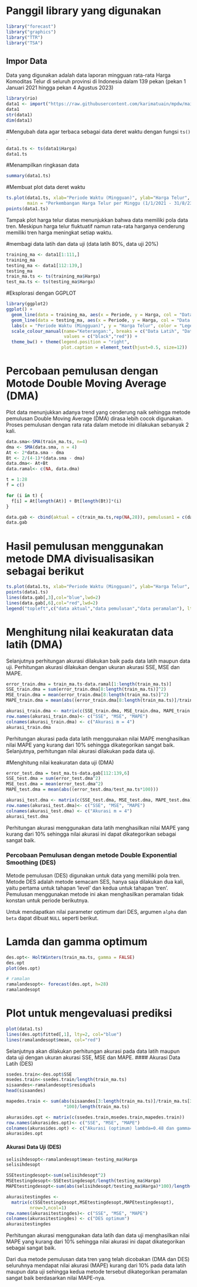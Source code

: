 # Panggil library yang digunakan
```r
library("forecast")
library("graphics")
library("TTR")
library("TSA")
```

## Impor Data

Data yang digunakan adalah data laporan mingguan rata-rata Harga Komoditas Telur di seluruh provinsi di Indonesia dalam 139 pekan (pekan 1 Januari 2021 hingga pekan 4 Agustus 2023)
```r
library(rio)
data1 <- import("https://raw.githubusercontent.com/karimatuain/mpdw/main/Data/Data%20MPDW%201.csv")
data1
str(data1)
dim(data1)
```

#Mengubah data agar terbaca sebagai data deret waktu dengan fungsi `ts()` .

```r
data1.ts <- ts(data1$Harga)
data1.ts
```

#Menampilkan ringkasan data

```r
summary(data1.ts)
```

#Membuat plot data deret waktu

```r
ts.plot(data1.ts, xlab="Periode Waktu (Mingguan)", ylab="Harga Telur", 
        main = "Perkembangan Harga Telur per Minggu (1/1/2021 - 31/8/23)")
points(data1.ts)
```
Tampak plot harga telur diatas menunjukkan bahwa data memiliki pola data tren. Meskipun harga telur fluktuatif namun rata-rata harganya cenderung memiliki tren harga meningkat setiap waktu.

#membagi data latih dan data uji (data latih 80%, data uji 20%)
```r
training_ma <- data1[1:111,]
training_ma
testing_ma <- data1[112:139,]
testing_ma
train_ma.ts <- ts(training_ma$Harga)
test_ma.ts <- ts(testing_ma$Harga)
```

#Eksplorasi dengan GGPLOT
```r
library(ggplot2)
ggplot() + 
  geom_line(data = training_ma, aes(x = Periode, y = Harga, col = "Data Latih")) +
  geom_line(data = testing_ma, aes(x = Periode, y = Harga, col = "Data Uji")) +
  labs(x = "Periode Waktu (Mingguan)", y = "Harga Telur", color = "Legend") +
  scale_colour_manual(name="Keterangan:", breaks = c("Data Latih", "Data Uji"),
                      values = c("black","red")) + 
  theme_bw() + theme(legend.position = "right",
                     plot.caption = element_text(hjust=0.5, size=12))
```

# Percobaan pemulusan dengan Motode Double Moving Average (DMA)
Plot data menunjukkan adanya trend yang cenderung naik sehingga metode pemulusan Double Moving Average (DMA) dirasa lebih cocok digunakan. Proses pemulusan dengan rata rata dalam metode ini dilakukan sebanyak 2 kali.

```r
data.sma<-SMA(train_ma.ts, n=4)
dma <- SMA(data.sma, n = 4)
At <- 2*data.sma - dma
Bt <- 2/(4-1)*(data.sma - dma)
data.dma<- At+Bt
data.ramal<- c(NA, data.dma)

t = 1:28
f = c()

for (i in t) {
  f[i] = At[length(At)] + Bt[length(Bt)]*(i)
}

data.gab <- cbind(aktual = c(train_ma.ts,rep(NA,28)), pemulusan1 = c(data.sma,rep(NA,28)),pemulusan2 = c(data.dma, rep(NA,28)),At = c(At, rep(NA,28)), Bt = c(Bt,rep(NA,28)),ramalan = c(data.ramal, f[-1]))
data.gab

```

# Hasil pemulusan menggunakan metode DMA divisualisasikan sebagai berikut

```r
ts.plot(data1.ts, xlab="Periode Waktu (Mingguan)", ylab="Harga Telur", main= "DMA N=4 Data Harga Telur")
points(data1.ts)
lines(data.gab[,3],col="blue",lwd=2)
lines(data.gab[,6],col="red",lwd=2)
legend("topleft",c("data aktual","data pemulusan","data peramalan"), lty=8, col=c("black","blue","red"), cex=0.8)

```
# Menghitung nilai keakuratan data latih (DMA)
Selanjutnya perhitungan akurasi dilakukan baik pada data latih maupun data uji. Perhitungan akurasi dilakukan dengan ukuran akurasi SSE, MSE dan MAPE.

```r
error_train.dma = train_ma.ts-data.ramal[1:length(train_ma.ts)]
SSE_train.dma = sum(error_train.dma[8:length(train_ma.ts)]^2)
MSE_train.dma = mean(error_train.dma[8:length(train_ma.ts)]^2)
MAPE_train.dma = mean(abs((error_train.dma[8:length(train_ma.ts)]/train_ma.ts[8:length(train_ma.ts)])*100))

akurasi_train.dma <- matrix(c(SSE_train.dma, MSE_train.dma, MAPE_train.dma))
row.names(akurasi_train.dma)<- c("SSE", "MSE", "MAPE")
colnames(akurasi_train.dma) <- c("Akurasi m = 4")
akurasi_train.dma
```

Perhitungan akurasi pada data latih menggunakan nilai MAPE menghasilkan nilai MAPE yang kurang dari 10% sehingga dikategorikan sangat baik. Selanjutnya, perhitungan nilai akurasi dilakukan pada data uji.


#Menghitung nilai keakuratan data uji (DMA)

```r
error_test.dma = test_ma.ts-data.gab[112:139,6]
SSE_test.dma = sum(error_test.dma^2)
MSE_test.dma = mean(error_test.dma^2)
MAPE_test.dma = mean(abs((error_test.dma/test_ma.ts*100)))

akurasi_test.dma <- matrix(c(SSE_test.dma, MSE_test.dma, MAPE_test.dma))
row.names(akurasi_test.dma)<- c("SSE", "MSE", "MAPE")
colnames(akurasi_test.dma) <- c("Akurasi m = 4")
akurasi_test.dma
```

Perhitungan akurasi menggunakan data latih menghasilkan nilai MAPE yang kurang dari 10% sehingga nilai akurasi ini dapat dikategorikan sebagai sangat baik.

### Percobaan Pemulusan dengan metode Double Exponential Smoothing (DES)

Metode pemulusan (DES) digunakan untuk data yang memiliki pola tren. Metode DES adalah metode semacam SES, hanya saja dilakukan dua kali, yaitu pertama untuk tahapan 'level' dan kedua untuk tahapan 'tren'. Pemulusan menggunakan metode ini akan menghasilkan peramalan tidak konstan untuk periode berikutnya.

Untuk mendapatkan nilai parameter optimum dari DES, argumen `alpha` dan `beta` dapat dibuat `NULL` seperti berikut.

# Lamda dan gamma optimum
```r
des.opt<- HoltWinters(train_ma.ts, gamma = FALSE)
des.opt
plot(des.opt)

# ramalan
ramalandesopt<- forecast(des.opt, h=28)
ramalandesopt
```
# Plot untuk mengevaluasi prediksi
```r
plot(data1.ts)
lines(des.opt$fitted[,1], lty=2, col="blue")
lines(ramalandesopt$mean, col="red")
```


Selanjutnya akan dilakukan perhitungan akurasi pada data latih maupun data uji dengan ukuran akurasi SSE, MSE dan MAPE.
#### Akurasi Data Latih (DES)

```r
ssedes.train<-des.opt$SSE
msedes.train<-ssedes.train/length(train_ma.ts)
sisaandes<-ramalandesopt$residuals
head(sisaandes)

mapedes.train <- sum(abs(sisaandes[3:length(train_ma.ts)]/train_ma.ts[3:length(train_ma.ts)])
                      *100)/length(train_ma.ts)

akurasides.opt <- matrix(c(ssedes.train,msedes.train,mapedes.train))
row.names(akurasides.opt)<- c("SSE", "MSE", "MAPE")
colnames(akurasides.opt) <- c("Akurasi (optimum) lambda=0.48 dan gamma=0.03")
akurasides.opt
```
#### Akurasi Data Uji (DES)

```r
selisihdesopt<-ramalandesopt$mean-testing_ma$Harga
selisihdesopt

SSEtestingdesopt<-sum(selisihdesopt^2)
MSEtestingdesopt<-SSEtestingdesopt/length(testing_ma$Harga)
MAPEtestingdesopt<-sum(abs(selisihdesopt/testing_ma$Harga)*100)/length(testing_ma$Harga)

akurasitestingdes <-
  matrix(c(SSEtestingdesopt,MSEtestingdesopt,MAPEtestingdesopt),
         nrow=3,ncol=1)
row.names(akurasitestingdes)<- c("SSE", "MSE", "MAPE")
colnames(akurasitestingdes) <- c("DES optimum")
akurasitestingdes
```

Perhitungan akurasi menggunakan data latih dan data uji menghasilkan nilai MAPE yang kurang dari 10% sehingga nilai akurasi ini dapat dikategorikan sebagai sangat baik.

Dari dua metode pemulusan data tren yang telah dicobakan (DMA dan DES) seluruhnya mendapat nilai akurasi (MAPE) kurang dari 10% pada data latih maupun data uji sehingga kedua metode tersebut dikategorikan peramalan sangat baik berdasarkan nilai MAPE-nya.
